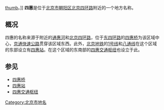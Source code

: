 {{Coord|39.9082|116.4932|type:landmark_region:CN-11_source:GoogleMaps|display=title}}
[[file:CBD,_Beijing_at_nightfall,_from_Sihui,_portrait.jpg|thumb]]。]]
'''四惠'''是位于[[北京市|北京市]][[朝阳区|朝阳区]][[北京四环路|北京四环路]]附近的一个地方名称。

==概况==
四惠的名称来源于附近的[[通惠河|通惠河]]和[[北京四环路|北京四环路]]，位于[[北京四环路|东四环路]]的[[四惠桥|四惠桥]]为该区域中心，[[京通快速公路|京通快速公路]]贯穿该区域东西。此外，[[北京地铁|北京地铁]]的[[北京地铁1号线|1号线]]和[[北京地铁八通线|八通线]]在这个区域的东部设立有[[四惠站|四惠站]]。在这个区域的东南部的[[四惠交通枢纽|四惠交通枢纽]]也设立于此。

==参见==
*[[四惠桥|四惠桥]]
*[[四惠站|四惠站]]
*[[四惠交通枢纽|四惠交通枢纽]]
{{commons category|sihui}}
[[Category:北京市地名|Category:北京市地名]]